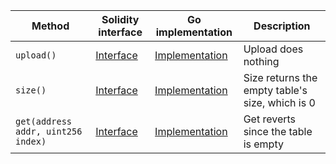 <table>
  <thead>
    <tr>
      <th>Method</th>
      <th>Solidity interface</th>
      <th>Go implementation</th>
      <th>Description</th>
    </tr>
  </thead>
  <tbody>
    <tr>
      <td>
        <code>upload()</code>
      </td>
      <td>
        <a
          href="https://github.com/OffchainLabs/nitro-contracts/blob/bdb8f8c68b2229fe9309fe9c03b37017abd1a2cd/src/precompiles/ArbFunctionTable.sol#L15"
          target="_blank"
        >
          Interface
        </a>
      </td>
      <td>
        <a
          href="https://github.com/OffchainLabs/nitro/blob/v3.6.5/precompiles/ArbFunctionTable.go#L19"
          target="_blank"
        >
          Implementation
        </a>
      </td>
      <td>Upload does nothing</td>
    </tr>
    <tr>
      <td>
        <code>size()</code>
      </td>
      <td>
        <a
          href="https://github.com/OffchainLabs/nitro-contracts/blob/bdb8f8c68b2229fe9309fe9c03b37017abd1a2cd/src/precompiles/ArbFunctionTable.sol#L20"
          target="_blank"
        >
          Interface
        </a>
      </td>
      <td>
        <a
          href="https://github.com/OffchainLabs/nitro/blob/v3.6.5/precompiles/ArbFunctionTable.go#L24"
          target="_blank"
        >
          Implementation
        </a>
      </td>
      <td>Size returns the empty table's size, which is 0</td>
    </tr>
    <tr>
      <td>
        <code>get(address addr, uint256 index)</code>
      </td>
      <td>
        <a
          href="https://github.com/OffchainLabs/nitro-contracts/blob/bdb8f8c68b2229fe9309fe9c03b37017abd1a2cd/src/precompiles/ArbFunctionTable.sol#L25"
          target="_blank"
        >
          Interface
        </a>
      </td>
      <td>
        <a
          href="https://github.com/OffchainLabs/nitro/blob/v3.6.5/precompiles/ArbFunctionTable.go#L29"
          target="_blank"
        >
          Implementation
        </a>
      </td>
      <td>Get reverts since the table is empty</td>
    </tr>
  </tbody>
</table>
